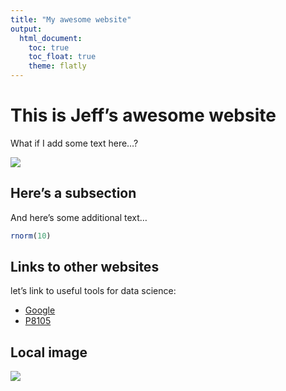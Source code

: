 ```yaml
---
title: "My awesome website"
output: 
  html_document:
    toc: true
    toc_float: true
    theme: flatly
---
```


# This is Jeff's awesome website

What if I add some text here...?

![](https://media.giphy.com/media/drXGoW1iudhKw/giphy.gif)

## Here's a subsection

And here's some additional text...

```r
rnorm(10)
```

## Links to other websites

let's link to useful tools for data science:

* [Google](https://www.google.com)
* [P8105](https://p8105.com)

## Local image

![](IMAGES/monthly_cycle.jpeg)
